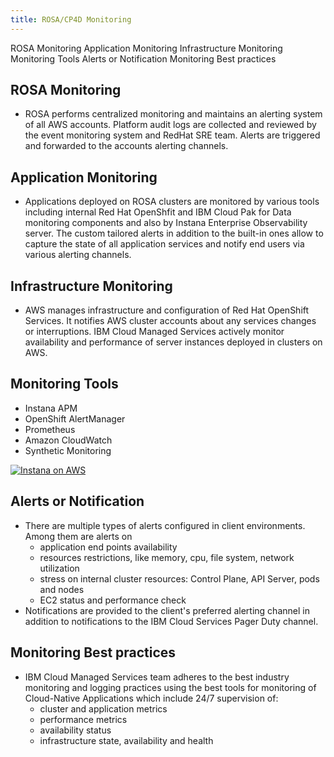 ```yaml
---
title: ROSA/CP4D Monitoring
---
```

<AnchorLinks>
  <AnchorLink> ROSA Monitoring </AnchorLink>
  <AnchorLink> Application Monitoring </AnchorLink>
  <AnchorLink> Infrastructure Monitoring </AnchorLink>
  <AnchorLink> Monitoring Tools</AnchorLink>
  <AnchorLink> Alerts or Notification </AnchorLink>
  <AnchorLink> Monitoring Best practices</AnchorLink>

</AnchorLinks>


## ROSA Monitoring
- ROSA performs centralized monitoring and maintains an alerting system of all AWS accounts.
Platform audit logs are collected and reviewed by the event monitoring system and RedHat SRE team.
Alerts are triggered and forwarded to the accounts alerting channels.

## Application Monitoring
- Applications deployed on ROSA clusters are monitored by various tools including internal Red Hat OpenShfit and IBM Cloud Pak for Data monitoring components and also by Instana Enterprise Observability server.  The custom tailored alerts in addition to the built-in ones allow to capture the state of all application services and notify end users via various alerting channels.

## Infrastructure Monitoring
- AWS manages infrastructure and configuration of Red Hat OpenShift Services. It notifies AWS cluster accounts about any services changes or interruptions.
IBM Cloud Managed Services actively monitor availability and performance of server instances deployed in clusters on AWS.


## Monitoring Tools
- Instana APM
- OpenShift AlertManager
- Prometheus
- Amazon CloudWatch
- Synthetic Monitoring

[![Instana on AWS](https://img.youtube.com/vi/rofn7BQ5qxU/0.jpg)](https://www.youtube.com/watch?v=rofn7BQ5qxU)

## Alerts or Notification
- There are multiple types of alerts configured in client environments. Among them are alerts on
  - application end points availability
  - resources restrictions, like memory, cpu, file system, network utilization
  - stress on internal cluster resources: Control Plane, API Server, pods and nodes
  - EC2 status and performance check
- Notifications are provided to the client's preferred alerting channel in addition to notifications to the IBM Cloud Services Pager Duty channel.

## Monitoring Best practices
- IBM Cloud Managed Services team adheres to the best industry monitoring and logging practices using the best tools for monitoring of Cloud-Native Applications which include 24/7 supervision of:
  - cluster and application metrics
  - performance metrics
  - availability status
  - infrastructure state, availability and health

